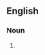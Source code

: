 {{also|crowd-pleasers}}

==English==

===Noun===
{{head|en|noun form}}

# {{plural of|crowdpleaser|lang=en}}